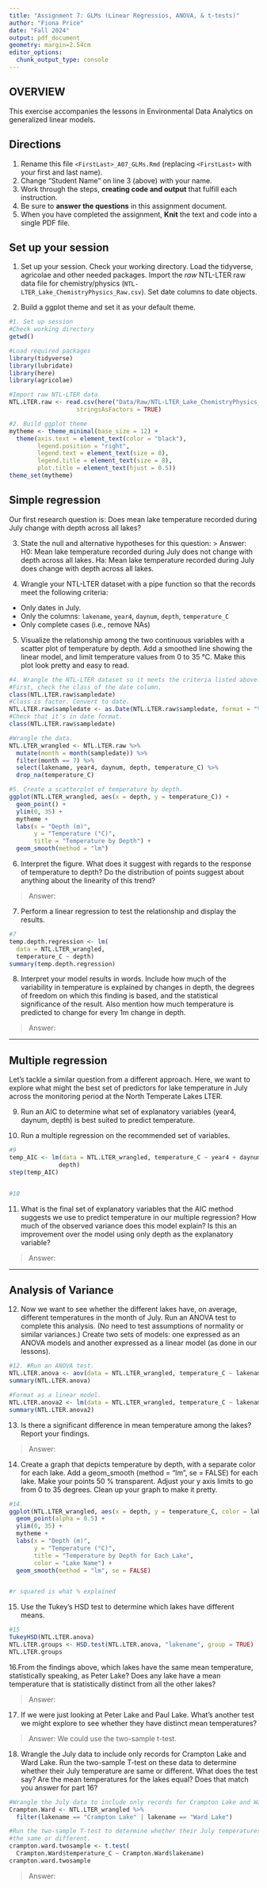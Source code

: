 ```yaml
---
title: "Assignment 7: GLMs (Linear Regressios, ANOVA, & t-tests)"
author: "Fiona Price"
date: "Fall 2024"
output: pdf_document
geometry: margin=2.54cm
editor_options: 
  chunk_output_type: console
---
```


## OVERVIEW

This exercise accompanies the lessons in Environmental Data Analytics on generalized linear models. 

## Directions
1. Rename this file `<FirstLast>_A07_GLMs.Rmd` (replacing `<FirstLast>` with your first and last name).
2. Change "Student Name" on line 3 (above) with your name.
3. Work through the steps, **creating code and output** that fulfill each instruction.
4. Be sure to **answer the questions** in this assignment document.
5. When you have completed the assignment, **Knit** the text and code into a single PDF file.


## Set up your session 
1. Set up your session. Check your working directory. Load the tidyverse, agricolae and other needed packages. Import the *raw* NTL-LTER raw data file for chemistry/physics (`NTL-LTER_Lake_ChemistryPhysics_Raw.csv`). Set date columns to date objects.

2. Build a ggplot theme and set it as your default theme.

```r
#1. Set up session
#Check working directory
getwd()

#Load required packages
library(tidyverse)
library(lubridate)
library(here)
library(agricolae)

#Import raw NTL-LTER data
NTL.LTER.raw <- read.csv(here("Data/Raw/NTL-LTER_Lake_ChemistryPhysics_Raw.csv"), 
                   stringsAsFactors = TRUE)

#2. Build ggplot theme
mytheme <- theme_minimal(base_size = 12) +
  theme(axis.text = element_text(color = "black"), 
        legend.position = "right",
        legend.text = element_text(size = 8),
        legend.title = element_text(size = 8),
        plot.title = element_text(hjust = 0.5))
theme_set(mytheme)
```

## Simple regression
Our first research question is: Does mean lake temperature recorded during July change with depth across all lakes?

3. State the null and alternative hypotheses for this question:
> Answer:
H0: Mean lake temperature recorded during July does not change with depth 
across all lakes.
Ha: Mean lake temperature recorded during July does change with depth 
across all lakes.


4.  Wrangle your NTL-LTER dataset with a pipe function so that the records meet the following criteria: 
 * Only dates in July. 
 * Only the columns: `lakename`, `year4`, `daynum`, `depth`, `temperature_C`
 * Only complete cases (i.e., remove NAs)

5. Visualize the relationship among the two continuous variables with a scatter plot of temperature by depth. Add a smoothed line showing the linear model, and limit temperature values from 0 to 35 °C. Make this plot look pretty and easy to read.

```r
#4. Wrangle the NTL-LTER dataset so it meets the criteria listed above.
#First, check the class of the date column.
class(NTL.LTER.raw$sampledate)
#Class is factor. Convert to date.
NTL.LTER.raw$sampledate <- as.Date(NTL.LTER.raw$sampledate, format = "%m/%d/%y")
#Check that it's in date format.
class(NTL.LTER.raw$sampledate)

#Wrangle the data.
NTL.LTER_wrangled <- NTL.LTER.raw %>% 
  mutate(month = month(sampledate)) %>% 
  filter(month == 7) %>% 
  select(lakename, year4, daynum, depth, temperature_C) %>% 
  drop_na(temperature_C)

#5. Create a scatterplot of temperature by depth. 
ggplot(NTL.LTER_wrangled, aes(x = depth, y = temperature_C)) +
  geom_point() +
  ylim(0, 35) +
  mytheme +
  labs(x = "Depth (m)",
       y = "Temperature (°C)", 
       title = "Temperature by Depth") +
  geom_smooth(method = "lm")

```


6. Interpret the figure. What does it suggest with regards to the response of temperature to depth? Do the distribution of points suggest about anything about the linearity of this trend?

> Answer: 


7. Perform a linear regression to test the relationship and display the results.

```r
#7
temp.depth.regression <- lm(
  data = NTL.LTER_wrangled,
  temperature_C ~ depth)
summary(temp.depth.regression)

```


8. Interpret your model results in words. Include how much of the variability in temperature is explained by changes in depth, the degrees of freedom on which this finding is based, and the statistical significance of the result. Also mention how much temperature is predicted to change for every 1m change in depth. 

> Answer:


---

## Multiple regression
Let's tackle a similar question from a different approach. Here, we want to explore what might the best set of predictors for lake temperature in July across the monitoring period at the North Temperate Lakes LTER. 


9. Run an AIC to determine what set of explanatory variables (year4, daynum, depth) is best suited to predict temperature.

10. Run a multiple regression on the recommended set of variables. 

```r
#9
temp_AIC <- lm(data = NTL.LTER_wrangled, temperature_C ~ year4 + daynum + 
              depth)
step(temp_AIC)


#10


```

11. What is the final set of explanatory variables that the AIC method suggests we use to predict temperature in our multiple regression? How much of the observed variance does this model explain? Is this an improvement over the model using only depth as the explanatory variable?

> Answer: 



---
## Analysis of Variance

12. Now we want to see whether the different lakes have, on average, different temperatures in the month of July. Run an ANOVA test to complete this analysis. (No need to test assumptions of normality or similar variances.) Create two sets of models: one expressed as an ANOVA models and another expressed as a linear model (as done in our lessons).

```r
#12. #Run an ANOVA test. 
NTL.LTER.anova <- aov(data = NTL.LTER_wrangled, temperature_C ~ lakename)
summary(NTL.LTER.anova)

#Format as a linear model.
NTL.LTER.anova2 <- lm(data = NTL.LTER_wrangled, temperature_C ~ lakename)
summary(NTL.LTER.anova2)

```

13. Is there a significant difference in mean temperature among the lakes? Report your findings. 

> Answer: 



14. Create a graph that depicts temperature by depth, with a separate color for each lake. Add a geom_smooth (method = "lm", se = FALSE) for each lake. Make your points 50 % transparent. Adjust your y axis limits to go from 0 to 35 degrees. Clean up your graph to make it pretty. 

```r
#14.
ggplot(NTL.LTER_wrangled, aes(x = depth, y = temperature_C, color = lakename)) +
  geom_point(alpha = 0.5) +
  ylim(0, 35) +
  mytheme +
  labs(x = "Depth (m)",
       y = "Temperature (°C)", 
       title = "Temperature by Depth for Each Lake",
       color = "Lake Name") +
  geom_smooth(method = "lm", se = FALSE)


#r squared is what % explained

```

15. Use the Tukey's HSD test to determine which lakes have different means.

```r
#15
TukeyHSD(NTL.LTER.anova)
NTL.LTER.groups <- HSD.test(NTL.LTER.anova, "lakename", group = TRUE)
NTL.LTER.groups
```

16.From the findings above, which lakes have the same mean temperature, statistically speaking, as Peter Lake? Does any lake have a mean temperature that is statistically distinct from all the other lakes?

>Answer:

 

17. If we were just looking at Peter Lake and Paul Lake. What's another test we might explore to see whether they have distinct mean temperatures? 

>Answer: We could use the two-sample t-test.



18. Wrangle the July data to include only records for Crampton Lake and Ward Lake. Run the two-sample T-test on these data to determine whether their July temperature are same or different. What does the test say? Are the mean temperatures for the lakes equal? Does that match you answer for part 16?

```r
#Wrangle the July data to include only records for Crampton Lake and Ward Lake.
Crampton.Ward <- NTL.LTER_wrangled %>% 
  filter(lakename == "Crampton Lake" | lakename == "Ward Lake")

#Run the two-sample T-test to determine whether their July temperatures are 
#the same or different.
crampton.ward.twosample <- t.test(
  Crampton.Ward$temperature_C ~ Crampton.Ward$lakename)
crampton.ward.twosample
```

>Answer: 
